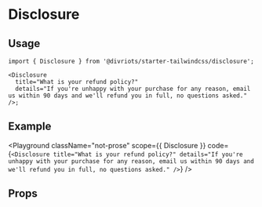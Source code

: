 
# Disclosure

<Description of={Disclosure} />

## Usage

```tsx
import { Disclosure } from '@divriots/starter-tailwindcss/disclosure';

<Disclosure
  title="What is your refund policy?"
  details="If you're unhappy with your purchase for any reason, email us within 90 days and we'll refund you in full, no questions asked."
/>;
```

## Example

<Playground
  className="not-prose"
  scope={{ Disclosure }}
  code={`
<Disclosure
  title="What is your refund policy?"
  details="If you're unhappy with your purchase for any reason, email us within 90 days and we'll refund you in full, no questions asked."
/>
  `}
/>

## Props

<Props of={Disclosure} />
